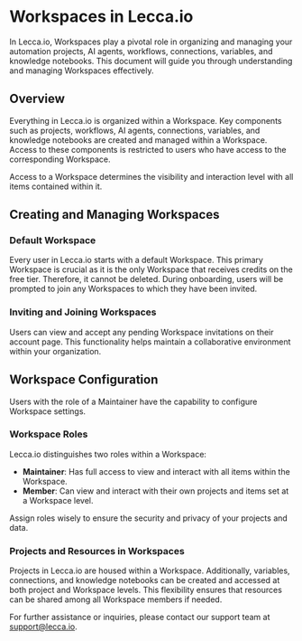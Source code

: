 # Workspaces in Lecca.io

In Lecca.io, Workspaces play a pivotal role in organizing and managing your automation projects, AI agents, workflows, connections, variables, and knowledge notebooks. This document will guide you through understanding and managing Workspaces effectively.


## Overview

Everything in Lecca.io is organized within a Workspace. Key components such as projects, workflows, AI agents, connections, variables, and knowledge notebooks are created and managed within a Workspace. Access to these components is restricted to users who have access to the corresponding Workspace.

<Callout emoji="🔑">
  Access to a Workspace determines the visibility and interaction level with all
  items contained within it.
</Callout>

## Creating and Managing Workspaces

### Default Workspace

Every user in Lecca.io starts with a default Workspace. This primary Workspace is crucial as it is the only Workspace that receives credits on the free tier. Therefore, it cannot be deleted. During onboarding, users will be prompted to join any Workspaces to which they have been invited.

### Inviting and Joining Workspaces

Users can view and accept any pending Workspace invitations on their account page. This functionality helps maintain a collaborative environment within your organization.

## Workspace Configuration

Users with the role of a Maintainer have the capability to configure Workspace settings.

### Workspace Roles

Lecca.io distinguishes two roles within a Workspace:

- **Maintainer**: Has full access to view and interact with all items within the Workspace.
- **Member**: Can view and interact with their own projects and items set at a Workspace level.

<Callout type="info" emoji="👥">
  Assign roles wisely to ensure the security and privacy of your projects and
  data.
</Callout>

### Projects and Resources in Workspaces

Projects in Lecca.io are housed within a Workspace. Additionally, variables, connections, and knowledge notebooks can be created and accessed at both project and Workspace levels. This flexibility ensures that resources can be shared among all Workspace members if needed.

For further assistance or inquiries, please contact our support team at [support@lecca.io](mailto:support@lecca.io).
